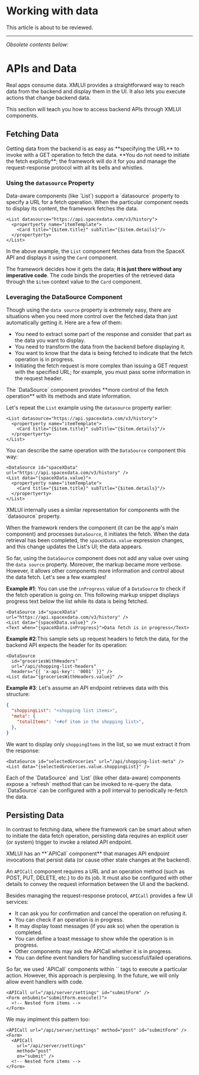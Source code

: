 
# Working with data

<Callout type="warning" emoji="⚠️">
  This article is about to be reviewed.
</Callout>

---

_Obsolete contents below:_

# APIs and Data

Real apps consume data. XMLUI provides a straightforward way to reach data from the backend and display them in the UI. It also lets you execute actions that change backend data.

This section will teach you how to access backend APIs through XMLUI components.

## Fetching Data

<Callout type="info" emoji="💡">
  Getting data from the backend is as easy as **specifying the URL** to invoke with a GET operation to fetch the data. **You do not need to initiate the fetch explicitly**; the framework will do it for you and manage the request-response protocol with all its bells and whistles.
</Callout>

### Using the `datasource` Property

<Callout type="info" emoji="💡">
  Data-aware components (like `List`) support a `datasource` property to specify a URL for a fetch operation. When the particular component needs to display its content, the framework fetches the data.
</Callout>

```ueml copy
<List datasource="https://api.spacexdata.com/v3/history">
  <propertyerty name="itemTemplate">
    <Card title="{$item.title}" subTitle="{$item.details}"/>
  </propertyerty>  
</List>
```

In the above example, the `List` component fetches data from the SpaceX API and displays it using the `Card` component.

The framework decides how it gets the data; **it is just there without any imperative code**. The code binds the properties of the retrieved data through the `$item` context value to the `Card` component.


### Leveraging the DataSource Component

Though using the `data source` property is extremely easy, there are situations when you need more control over the fetched data than just automatically getting it. Here are a few of them:
- You need to extract some part of the response and consider that part as the data you want to display.
- You need to transform the data from the backend before displaying it.
- You want to know that the data is being fetched to indicate that the fetch operation is in progress.
- Initiating the fetch request is more complex than issuing a GET request with the specified URL; for example, you must pass some information in the request header.  

<Callout type="info" emoji="💡">
  The `DataSource` component provides **more control of the fetch operation** with its methods and state information.
</Callout>

Let's repeat the `List` example using the `datasource` property earlier:

```ueml copy
<List datasource="https://api.spacexdata.com/v3/history">
  <propertyerty name="itemTemplate">
    <Card title="{$item.title}" subTitle="{$item.details}"/>
  </propertyerty>  
</List>
```

You can describe the same operation with the `DataSource` component this way:

```ueml copy /DataSource/ /{spaceXData.value}/
<DataSource id="spaceXData" url="https://api.spacexdata.com/v3/history" />
<List data="{spaceXData.value}">
  <propertyerty name="itemTemplate">
    <Card title="{$item.title}" subTitle="{$item.details}"/>
  </propertyerty>  
</List>
```

<Callout type="info" emoji="💡">
  XMLUI internally uses a similar representation for components with the `datasource` property.
</Callout>

When the framework renders the component (it can be the app's main component) and processes `DataSource`, it initiates the fetch. When the data retrieval has been completed, the `spaceXData.value` expression changes, and this change updates the List's UI; the data appears.

So far, using the `DataSource` component does not add any value over using the `data source` property. Moreover, the markup became more verbose. However, it allows other components more information and control about the data fetch. Let's see a few examples!

**Example #1**: You can use the `inProgress` value of a `DataSource` to check if the fetch operation is going on. This following markup snippet displays progress text below the list while its data is being fetched.

```ueml copy /loading="spaceXData.inProgress"/
<DataSource id="spaceXData" url="https://api.spacexdata.com/v3/history" />
<List data="{spaceXData.value}" />
<Text when="{spaceXData.inProgress}">Data fetch is in progress</Text>
```

**Example #2**:This sample sets up request headers to fetch the data, for the backend API expects the header for its operation:

```ueml /headers="{{ 'x-api-key': '0001' }}"/
<DataSource 
  id="groceriesWithHeaders" 
  url="/api/shopping-list-headers" 
  headers="{{ 'x-api-key': '0001' }}" />
<List data="{groceriesWithHeaders.value}" />
```

**Example #3**: Let's assume an API endpoint retrieves data with this structure:

```json
{
  "shoppingList": "<shopping list items>",
  "meta": {
    "totalItems": "<#of item in the shopping list>",
  },
}
```

We want to display only `shoppingItems` in the list, so we must extract it from the response:

```ueml /shoppingList/
<DataSource id="selectedGroceries" url="/api/shopping-list-meta" />
<List data="{selectedGroceries.value.shoppingList}" />
```

<Callout>
  Each of the `DataSource` and `List` (like other data-aware) components expose a `refresh` method that can be invoked to re-query the data. `DataSource` can be configured with a poll interval to periodically re-fetch the data.
</Callout>

## Persisting Data

In contrast to fetching data, where the framework can be smart about when to initiate the data fetch operation, persisting data requires an explicit user (or system) trigger to invoke a related API endpoint.

<Callout type="info" emoji="💡">
  XMLUI has an **`APICall` component** that manages API endpoint invocations that persist data (or cause other state changes at the backend).
</Callout>

An `APICall` component requires a URL and an operation method (such as POST, PUT, DELETE, etc.) to do its job. It must also be configured with other details to convey the request information between the UI and the backend.

Besides managing the request-response protocol, `APICall` provides a few UI services:

- It can ask you for confirmation and cancel the operation on refusing it.
- You can check if an operation is in progress.
- It may display toast messages (if you ask so) when the operation is completed.
- You can define a toast message to show while the operation is in progress.
- Other components may ask the APICall whether it is in progress.
- You can define event handlers for handling successful/failed operations.

<Callout>
So far, we used `APICall` components within `<event>` tags to execute a particular action. However, this approach is perplexing. In the future, we will only allow event handlers with code.

```ueml /submitForm/
<APICall url="/api/server/settings" id="submitForm" />
<Form onSubmit="submitForm.execute()">
  <!-- Nested form items -->
</Form>
```

We may implment this pattern too:

```ueml /on="submit"/
<APICall url="/api/server/settings" method="post" id="submitForm" />
<Form>
  <APICall 
    url="/api/server/settings" 
    method="post" 
    on="submit" />
  <!-- Nested form items -->
</Form>
```
</Callout>
